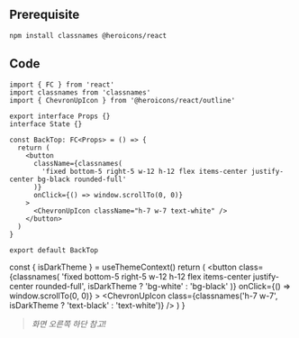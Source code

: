 
## Prerequisite

```bash npm2yarn
npm install classnames @heroicons/react
```

## Code

```tsx title="components/BackTop/index.tsx"
import { FC } from 'react'
import classnames from 'classnames'
import { ChevronUpIcon } from '@heroicons/react/outline'

export interface Props {}
interface State {}

const BackTop: FC<Props> = () => {
  return (
    <button
      className={classnames(
        'fixed bottom-5 right-5 w-12 h-12 flex items-center justify-center bg-black rounded-full'
      )}
      onClick={() => window.scrollTo(0, 0)}
    >
      <ChevronUpIcon className="h-7 w-7 text-white" />
    </button>
  )
}

export default BackTop
```

  const { isDarkTheme } = useThemeContext()
  return (
    <button
      class={classnames(
        'fixed bottom-5 right-5 w-12 h-12 flex items-center justify-center rounded-full',
        isDarkTheme ? 'bg-white' : 'bg-black'
      )}
      onClick={() => window.scrollTo(0, 0)}
    >
      <ChevronUpIcon
        class={classnames('h-7 w-7', isDarkTheme ? 'text-black' : 'text-white')}
      />
    </button>
  )
}

> _화면 오른쪽 하단 참고!_

<BackTop />
